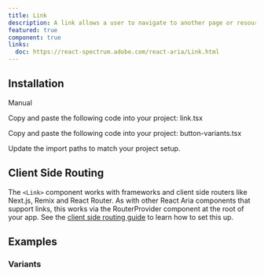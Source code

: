 ```yaml
---
title: Link
description: A link allows a user to navigate to another page or resource within a web page or application.
featured: true
component: true
links:
  doc: https://react-spectrum.adobe.com/react-aria/Link.html
---
```


<ComponentPreview name="link-demo" />

## Installation

<Tabs defaultValue="manual">

<TabsList>
  <TabsTrigger value="manual">Manual</TabsTrigger>
</TabsList>

<TabsContent value="manual">

<Steps>

<Step>Copy and paste the following code into your project: link.tsx</Step>

<ComponentSource name="link" />

<Step>
  Copy and paste the following code into your project: button-variants.tsx
</Step>

<ComponentSource name="button-variants" />

<Step>Update the import paths to match your project setup.</Step>

</Steps>

</TabsContent>

</Tabs>

## Client Side Routing

The `<Link>` component works with frameworks and client side routers like Next.js, Remix and React Router.
As with other React Aria components that support links, this works via the RouterProvider component at the root of your app.
See the [client side routing guide](https://react-spectrum.adobe.com/react-aria/routing.html) to learn how to set this up.

## Examples

### Variants

<ComponentPreview name="link-variants" />
